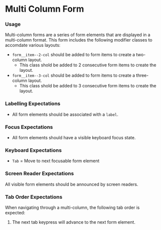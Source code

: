 
# Multi Column Form

<Canvas>
    <Story id="forms-multi-column-form--default"/>
</Canvas>
<div class="documentation__container">
  <div class="documentation__col">
    <h3>Usage</h3>
    <p>
      Multi-column forms are a series of form elements that are displayed in a multi-column format. This form includes the following modifier classes to accomdate various layouts:
      <ul>
        <li>
          <code>form__item--2-col</code> should be added to form items to create a two-column layout.
          <ul>
            <li>This class shold be added to 2 consecutive form items to create the layout.</li>
          </ul>
        </li>
        <li>
          <code>form__item--3-col</code> should be added to form items to create a three-column layout.
          <ul>
            <li>This class shold be added to 3 consecutive form items to create the layout.</li>
          </ul>
        </li>
      </ul>
    </p>
    <h3>Labelling Expectations</h3>
    <ul>
      <li>All form elements should be associated with a <code>label</code>.</li>
    </ul>
    <h3>Focus Expectations</h3>
    <ul>
      <li>All form elements should have a visible keyboard focus state.</li>
    </ul>
  </div>
  <div class="documentation__col">
    <h3>Keyboard Expectations</h3>
    <ul class="documentation__keys">
      <li><code>Tab</code> = Move to next focusable form element</li>
    </ul>
    <h3>Screen Reader Expectations</h3>
    <p>All visible form elements should be announced by screen readers.</p>
    <h3>Tab Order Expectations</h3>
    <p>When navigating through a multi-column, the following tab order is expected:</p>
    <ol>
        <li>The next tab keypress will advance to the next form element.</li>
    </ol>
  </div>
</div>
